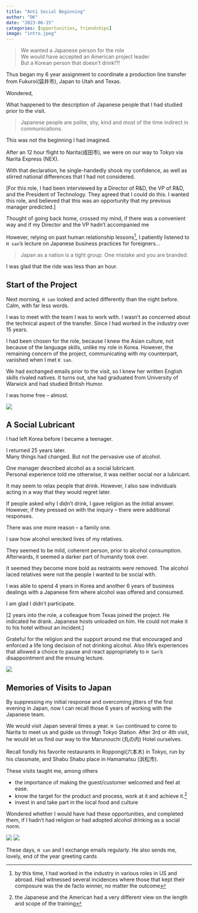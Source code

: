 ```yaml
---
title: "Anti Social Beginning"
author: "DK"
date: "2023-06-15"
categories: [opportunities, friendships]
image: "intro.jpeg"
---
```


> We wanted a Japanese person for the role   
> We would have accepted an American project leader  
> But a Korean person that doesn't drink!?!

Thus began my 6 year assignment to coordinate a production line transfer from Fukuroi(袋井市), Japan to Utah and Texas.

Wondered,

What happened to the description of Japanese people that I had studied prior to the visit.

> Japanese people are polite, shy, kind and most of the time indirect in communications.

This was not the beginning I had imagined.

After an 12 hour flight to Narita(成田市), we were on our way to Tokyo via Narita Express (NEX).

With that declaration, he single-handedly shook my confidence, as well as stirred national differences that I had not considered.

[For this role, I had been interviewed by a Director of R&D, the VP of R&D, and the President of Technology.
They agreed that I could do this.
I wanted this role, and believed that this was an opportunity that my previous manager predicted.]

Thought of going back home, crossed my mind, if there was a convenient way and if my Director and the VP hadn't accompanied me

However, relying on past human relationship lessons^[by this time, I had worked in the industry in various roles in US and abroad.  Had witnessed several incidences where those that kept their composure was the de facto winner, no matter the outcome], I patiently listened to `H san`'s lecture on Japanese business practices for foreigners...

> Japan as a nation is a tight group. One mistake and you are branded.

I was glad that the ride was less than an hour.

## Start of the Project

Next morning, `H san` looked and acted differently than the night before.  Calm, with far less words.

I was to meet with the team I was to work with.
I wasn't as concerned about the technical aspect of the transfer.
Since I had worked in the industry over 15 years.

I had been chosen for the role, because I knew the Asian culture, not because of the language skills, unlike my role in Korea.
However, the remaining concern of the project, communicating with my counterpart, vanished when I met `K san`.

We had exchanged emails prior to the visit, so I knew her written English skills rivaled natives.
It turns out, she had graduated from University of Warwick and had studied British Humor.

I was home free -- almost.

![](fuji2.jpg)

## A Social Lubricant

I had left Korea before I became a teenager.

I returned 25 years later.  
Many things had changed. 
But not the pervasive use of alcohol.

One manager described alcohol as a social lubricant.  
Personal experience told me otherwise, it was neither social nor a lubricant.

It may seem to relax people that drink.
However, I also saw individuals acting in a way that they would regret later.

If people asked why I didn't drink, I gave religion as the initial answer.
However, if they pressed on with the inquiry -- there were additional responses.  

There was one more reason -- a family one.

I saw how alcohol wrecked lives of my relatives.

They seemed to be mild, coherent person, prior to alcohol consumption. 
Afterwards, it seemed a darker part of humanity took over.

It seemed they become more bold as restraints were removed.
The alcohol laced relatives were not the people I wanted to be social with.

I was able to spend 4 years in Korea and another 6 years of business dealings with a Japanese firm where alcohol was offered and consumed.

I am glad I didn't participate.

[2 years into the role, a colleague from Texas joined the project.
He indicated he drank.
Japanese hosts unloaded on him.
He could not make it to his hotel without an incident.]

Grateful for the religion and the support around me that encouraged and enforced a life long decision of not drinking alcohol.
Also life's experiences that allowed a choice to pause and react appropriately to `H San`'s disappointment and the ensuing lecture.

![](me.jpg)

## Memories of Visits to Japan

By suppressing my initial response and overcoming jitters of the first evening in Japan, now I can recall those 6 years of working with the Japanese team.

We would visit Japan several times a year.
`H San` continued to come to Narita to meet us and guide us through Tokyo Station.
After 3rd or 4th visit, he would let us find our way to the Marunouchi (丸の内) Hotel ourselves.

Recall fondly his favorite restaurants in Roppongi(六本木) in Tokyo, run by his classmate, and Shabu Shabu place in Hamamatsu (浜松市).

These visits taught me, among others

-   the importance of making the guest/customer welcomed and feel at ease.
-   know the target for the product and process, work at it and achieve it.^[the Japanese and the American had a very different view on the length and scope of the training]
-   invest in and take part in the local food and culture

Wondered whether I would have had these opportunities, and completed them, if I hadn't had religion or had adopted alcohol drinking as a social norm.

![](card1.jpg) ![](card2.jpg)

These days, `H san` and I exchange emails regularly.
He also sends me, lovely, end of the year greeting cards
